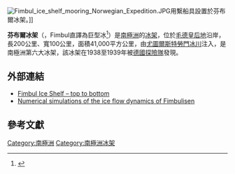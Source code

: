 {{coord|70|30|S|0|10|W|display=title|type:glacier_scale:2000000_source:GNIS}} 

[[Image:Fimbul_ice_shelf_mooring_Norwegian_Expedition.JPG|thumb]]用繫船具設置於芬布爾冰架。]]

'''芬布爾冰架'''（{{lang-en|Fimbul Ice Shelf}}，Fimbul直譯為巨型冰<ref>{{cite gnis | type = antarid | id = 4905| name = Fimbul Ice Shelf | accessdate = 2012-03-22}}</ref>）是[[南極洲|南極洲]]的[[冰架|冰架]]，位於[[毛德皇后地|毛德皇后地]]沿岸，長200公里、寬100公里，面積41,000平方公里，由[[尤圖爾斯特勞門冰川|尤圖爾斯特勞門冰川]]注入，是南極洲第六大冰架，該冰架在1938至1939年被[[德國|德國]][[新士瓦本|探險隊]]發現。

== 外部連結 ==
* [http://fimbul.npolar.no/en/index.html Fimbul Ice Shelf – top to bottom] {{Wayback|url=http://fimbul.npolar.no/en/index.html |date=20110724181938 }}
* [http://folk.uib.no/ngfls/frisp/Rep17/humbert05.pdf Numerical simulations of the ice flow dynamics of Fimbulisen] {{Wayback|url=http://folk.uib.no/ngfls/frisp/Rep17/humbert05.pdf |date=20120315114544 }}

== 參考文獻 ==
{{Reflist}}
{{Antarctica-geo-stub}}

[[Category:南極洲|Category:南極洲]]
[[Category:南極洲冰架|Category:南極洲冰架]]